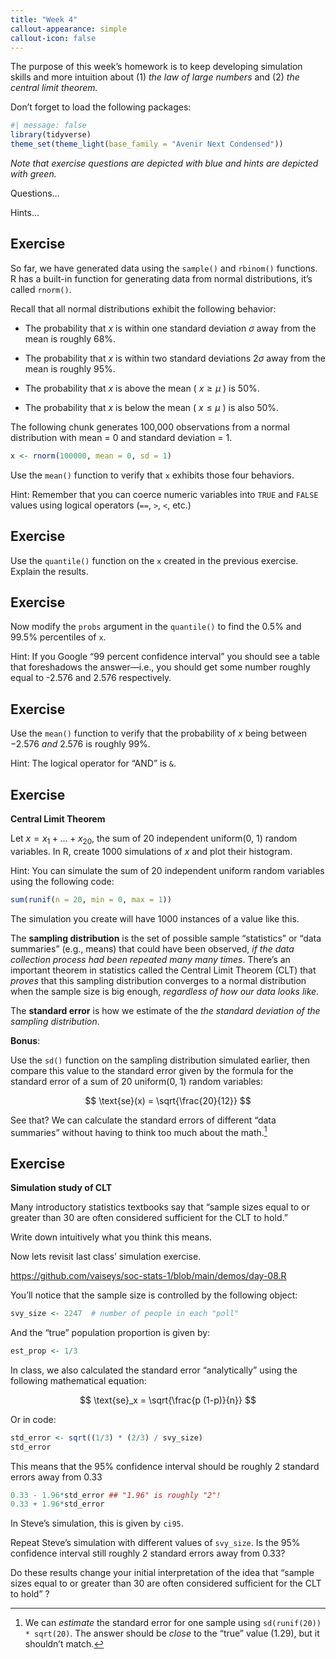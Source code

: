 ```yaml
---
title: "Week 4"
callout-appearance: simple
callout-icon: false
---
```


The purpose of this week's homework is to keep developing simulation skills and more intuition about (1) *the* *law of large numbers* and (2) *the central limit theorem.*

Don't forget to load the following packages:

```r
#| message: false
library(tidyverse)
theme_set(theme_light(base_family = "Avenir Next Condensed"))
```

*Note that exercise questions are depicted with blue and hints are depicted with green.*

::: callout-note
Questions...
:::

::: callout-tip
Hints...
:::

## Exercise

So far, we have generated data using the `sample()` and `rbinom()` functions. R has a built-in function for generating data from normal distributions, it's called `rnorm()`.

Recall that all normal distributions exhibit the following behavior:

-   The probability that $x$ is within one standard deviation $\sigma$ away from the mean is roughly 68%.

-   The probability that $x$ is within two standard deviations $2\sigma$ away from the mean is roughly 95%.

-   The probability that $x$ is above the mean ( $x \geq \mu$ ) is 50%.

-   The probability that $x$ is below the mean ( $x \leq \mu$ ) is also 50%.

The following chunk generates 100,000 observations from a normal distribution with mean = 0 and standard deviation = 1.

```r
x <- rnorm(100000, mean = 0, sd = 1)
```

::: callout-note
Use the `mean()` function to verify that `x` exhibits those four behaviors.
:::

::: callout-tip
Hint: Remember that you can coerce numeric variables into `TRUE` and `FALSE` values using logical operators (`==`, `>`, `<`, etc.)
:::

## Exercise

::: callout-note
Use the `quantile()` function on the `x` created in the previous exercise. Explain the results.
:::

## Exercise

::: callout-note
Now modify the `probs` argument in the `quantile()` to find the 0.5% and 99.5% percentiles of `x`.
:::

::: callout-tip
Hint: If you Google "99 percent confidence interval" you should see a table that foreshadows the answer---i.e., you should get some number roughly equal to -2.576 and 2.576 respectively.
:::

## Exercise

::: callout-note
Use the `mean()` function to verify that the probability of $x$ being between $-2.576$ *and* $2.576$ is roughly 99%.
:::

::: callout-tip
Hint: The logical operator for "AND" is `&`.
:::

## Exercise

**Central Limit Theorem**

::: callout-note
Let $x = x_1 + \dots + x_{20}$, the sum of 20 independent uniform(0, 1) random variables. In R, create 1000 simulations of $x$ and plot their histogram.
:::

::: callout-tip
Hint: You can simulate the sum of 20 independent uniform random variables using the following code:

```r
sum(runif(n = 20, min = 0, max = 1))
```

The simulation you create will have 1000 instances of a value like this.
:::

The **sampling distribution** is the set of possible sample "statistics" or "data summaries" (e.g., means) that could have been observed, *if the data collection process had been repeated many many times*. There's an important theorem in statistics called the Central Limit Theorem (CLT) that *proves* that this sampling distribution converges to a normal distribution when the sample size is big enough, *regardless of how our data looks like.*

The **standard error** is how we estimate of the *the standard deviation of the sampling distribution*.

::: callout-tip
**Bonus**:

Use the `sd()` function on the sampling distribution simulated earlier, then compare this value to the standard error given by the formula for the standard error of a sum of 20 uniform(0, 1) random variables:

$$
\text{se}(x) = \sqrt{\frac{20}{12}}
$$

See that? We can calculate the standard errors of different "data summaries" without having to think too much about the math.[^week4-1]
:::

[^week4-1]: We can *estimate* the standard error for one sample using `sd(runif(20)) * sqrt(20)`. The answer should be *close* to the "true" value (1.29), but it shouldn't match.

## Exercise

**Simulation study of CLT**

Many introductory statistics textbooks say that "sample sizes equal to or greater than 30 are often considered sufficient for the CLT to hold."

::: callout-note
Write down intuitively what you think this means.
:::

Now lets revisit last class' simulation exercise.

<https://github.com/vaiseys/soc-stats-1/blob/main/demos/day-08.R>

You'll notice that the sample size is controlled by the following object:

```r
svy_size <- 2247  # number of people in each "poll"
```

And the "true" population proportion is given by:

```r
est_prop <- 1/3
```

In class, we also calculated the standard error "analytically" using the following mathematical equation:

$$
\text{se}_x = \sqrt{\frac{p (1-p)}{n}}
$$

Or in code:

```r
std_error <- sqrt((1/3) * (2/3) / svy_size)
std_error
```

This means that the 95% confidence interval should be roughly 2 standard errors away from 0.33

```r
0.33 - 1.96*std_error ## "1.96" is roughly "2"!
0.33 + 1.96*std_error
```

In Steve's simulation, this is given by `ci95`.

::: callout-note
Repeat Steve's simulation with different values of `svy_size`. Is the 95% confidence interval still roughly 2 standard errors away from 0.33?

Do these results change your initial interpretation of the idea that "sample sizes equal to or greater than 30 are often considered sufficient for the CLT to hold" ?
:::

